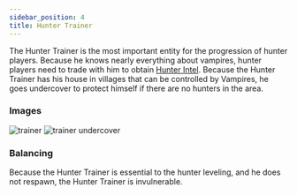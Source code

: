 ```yaml
---
sidebar_position: 4
title: Hunter Trainer
---
```



The Hunter Trainer is the most important entity for the progression of hunter players. Because he knows nearly everything about vampires, hunter players need to trade with him to obtain [Hunter Intel](../items#hunter-intel).
Because the Hunter Trainer has his house in villages that can be controlled by Vampires, he goes undercover to protect himself if there are no hunters in the area.

### Images
<img src={trainer} width={300} alt="trainer"/>
<img src={trainerUndercover} width={300} alt="trainer undercover"/>

### Balancing
Because the Hunter Trainer is essential to the hunter leveling, and he does not respawn, the Hunter Trainer is invulnerable.